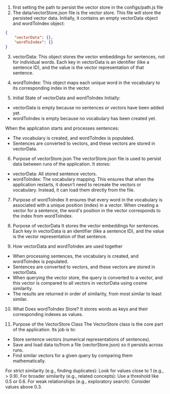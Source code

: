 1) first setting the path to persist the vector store in the configs/path.js file
2) The data/vectorStore.json file is the vector store. This file will store the persisted vector data. Initially, it contains an empty vectorData object and wordToIndex object:

```json
{
    "vectorData": {},
    "wordToIndex": {}
}
```

3) vectorData: This object stores the vector embeddings for sentences, not for individual words. 
Each key in vectorData is an identifier (like a sentence ID), and the value is the vector representation of that sentence.

4) wordToIndex: This object maps each unique word in the vocabulary to its corresponding index in the vector.

5) Initial State of vectorData and wordToIndex
Initially:
- vectorData is empty because no sentences or vectors have been added yet.
- wordToIndex is empty because no vocabulary has been created yet.

When the application starts and processes sentences:
- The vocabulary is created, and wordToIndex is populated.
- Sentences are converted to vectors, and these vectors are stored in vectorData.

6) Purpose of vectorStore.json
The vectorStore.json file is used to persist data between runs of the application.
It stores:
- vectorData: All stored sentence vectors.
- wordToIndex: The vocabulary mapping.
This ensures that when the application restarts, it doesn’t need to recreate the vectors or vocabulary. Instead, it can load them directly from the file.

7) Purpose of wordToIndex
It ensures that every word in the vocabulary is associated with a unique position (index) in a vector.
When creating a vector for a sentence, the word's position in the vector corresponds to the index from wordToIndex.

8) Purpose of vectorData
It stores the vector embeddings for sentences. Each key in vectorData is an identifier (like a sentence ID), and the value is the vector representation of that sentence.

9) How vectorData and wordToIndex are used together
- When processing sentences, the vocabulary is created, and wordToIndex is populated.
- Sentences are converted to vectors, and these vectors are stored in vectorData.
- When querying the vector store, the query is converted to a vector, and this vector is compared to all vectors in vectorData using cosine similarity.
- The results are returned in order of similarity, from most similar to least similar.

10) What Does wordToIndex Store?
It stores words as keys and their corresponding indexes as values.

11) Purpose of the VectorStore Class
The VectorStore class is the core part of the application. Its job is to:
- Store sentence vectors (numerical representations of sentences).
- Save and load data to/from a file (vectorStore.json) so it persists across runs.
- Find similar vectors for a given query by comparing them mathematically.



For strict similarity (e.g., finding duplicates):
Look for values close to 1 (e.g., > 0.9).
For broader similarity (e.g., related concepts):
Use a threshold like 0.5 or 0.6.
For weak relationships (e.g., exploratory search):
Consider values above 0.3.
